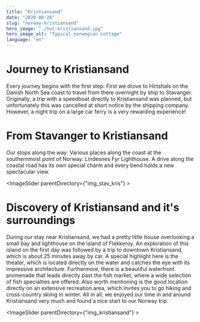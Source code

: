 ```yaml
---
title: "Kristiansand"
date: "2020-08-28"
slug: "norway-kristiansand"
hero_image: "./hut-kristiansand.jpg"
hero_image_alt: "Typical norwegian cottage"
language: "en"
---
```



# Journey to Kristiansand

Every journey begins with the first step: First we drove to Hirtshals on the Danish North Sea coast to travel from there overnight by ship to Stavanger. Originally, a trip with a speedboat directly to Kristiansand was planned, but unfortunately this was cancelled at short notice by the shipping company. However, a night trip on a large car ferry is a very rewarding experience!

# From Stavanger to Kristiansand

Our stops along the way: Various places along the coast at the southernmost point of Norway: Lindesnes Fyr Lighthouse. A drive along the coastal road has its own special charm and every bend holds a new spectacular view.

<ImageSlider parentDirectory={"img_stav_kris"} ></ImageSlider>

# Discovery of Kristiansand and it's surroundings

During our stay near Kristiansand, we had a pretty little house overlooking a small bay and lighthouse on the island of Flekkeroy. An exploration of this island on the first day was followed by a trip to downtown Kristiansand, which is about 25 minutes away by car. A special highlight here is the theater, which is located directly on the water and catches the eye with its impressive architecture. Furthermore, there is a beautiful waterfront promenade that leads directly past the fish market, where a wide selection of fish specialties are offered. Also worth mentioning is the good location directly on an extensive recreation area, which invites you to go hiking and cross-country skiing in winter. All in all, we enjoyed our time in and around Kristiansand very much and found a nice start to our Norway trip.

<ImageSlider parentDirectory={"img_kristiansand"} ></ImageSlider>